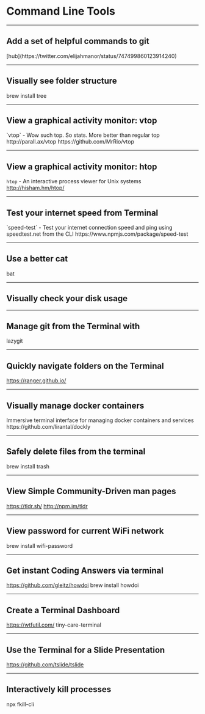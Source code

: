 # Command Line Tools

---

## Add a set of helpful commands to git

<text top={5}>
    [hub](https://twitter.com/elijahmanor/status/747499860123914240)
</text>

---

## Visually see folder structure

<text top={5}>brew install tree</text>

---

## View a graphical activity monitor: vtop

<text top={5}>
    `vtop` - Wow such top. So stats. More better than regular top
</text>
<text top={7}>http://parall.ax/vtop</text>
<text top={9}>https://github.com/MrRio/vtop</text>

---

## View a graphical activity monitor: htop

<text top={5}>`htop` - An interactive process viewer for Unix systems</text>
<text top={7}>http://hisham.hm/htop/</text>

---

## Test your internet speed from Terminal

<text top={5}>
    `speed-test` - Test your internet connection speed and ping using
    speedtest.net from the CLI
</text>
<text top={7}>https://www.npmjs.com/package/speed-test</text>

---

## Use a better cat

<text top={5}>bat</text>

---

## Visually check your disk usage

<text top={5}></text>

---

## Manage git from the Terminal with

<text top={5}>lazygit</text>

---

## Quickly navigate folders on the Terminal

<text top={5}>https://ranger.github.io/</text>

---

## Visually manage docker containers

<text top={5}>
    Immersive terminal interface for managing docker containers and services
</text>
<text top={7}>https://github.com/lirantal/dockly</text>

---

## Safely delete files from the terminal

<text top={5}>brew install trash</text>

---

## View Simple Community-Driven man pages

<text top={5}>https://tldr.sh/</text>
<text top={7}>http://npm.im/tldr</text>

---

## View password for current WiFi network

<text top={5}>brew install wifi-password</text>

---

## Get instant Coding Answers via terminal

<text top={5}>https://github.com/gleitz/howdoi</text>
<text top={7}>brew install howdoi</text>

---

## Create a Terminal Dashboard

<text top={5}>https://wtfutil.com/</text>
<text top={7}>tiny-care-terminal</text>

---

## Use the Terminal for a Slide Presentation

<text top={5}>https://github.com/tslide/tslide</text>

---

## Interactively kill processes

<text top={5}>npx fkill-cli</text>
